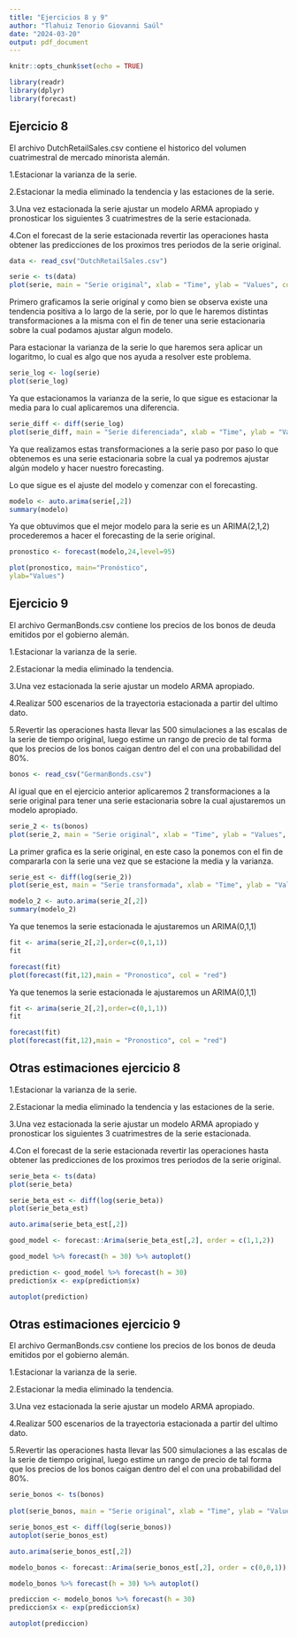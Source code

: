 ```yaml
---
title: "Ejercicios 8 y 9"
author: "Tlahuiz Tenorio Giovanni Saúl"
date: "2024-03-20"
output: pdf_document
---
```


```r
knitr::opts_chunk$set(echo = TRUE)
```

```r
library(readr)
library(dplyr)
library(forecast)
```

## Ejercicio 8

El archivo DutchRetailSales.csv contiene el historico del volumen cuatrimestral de mercado minorista alemán.

1.Estacionar la varianza de la serie.

2.Estacionar la media eliminado la tendencia y las estaciones de la serie.

3.Una vez estacionada la serie ajustar un modelo ARMA apropiado y pronosticar los siguientes 3 cuatrimestres de la serie estacionada.

4.Con el forecast de la serie estacionada revertir las operaciones hasta obtener las predicciones de los proximos tres periodos de la serie original.


```r
data <- read_csv("DutchRetailSales.csv")
```



```r
serie <- ts(data)
plot(serie, main = "Serie original", xlab = "Time", ylab = "Values", col = "firebrick")
```


Primero graficamos la serie original y como bien se observa existe una tendencia positiva a lo largo de la serie, por lo que le haremos distintas transformaciones a la misma con el fin de tener una serie estacionaria sobre la cual podamos ajustar algun modelo.

Para estacionar la varianza de la serie lo que haremos sera aplicar un logaritmo, lo cual es algo que nos ayuda a resolver este problema.


```r
serie_log <- log(serie)
plot(serie_log)
```


Ya que estacionamos la varianza de la serie, lo que sigue es estacionar la media para lo cual aplicaremos una diferencia.
```r
serie_diff <- diff(serie_log)
plot(serie_diff, main = "Serie diferenciada", xlab = "Time", ylab = "Values", col = "seagreen")
```


Ya que realizamos estas transformaciones a la serie paso por paso lo que obtenemos es una serie estacionaria sobre la cual ya podremos ajustar algún modelo y hacer nuestro forecasting.

Lo que sigue es el ajuste del modelo y comenzar con el forecasting.


```r
modelo <- auto.arima(serie[,2])
summary(modelo)
```

Ya que obtuvimos que el mejor modelo para la serie es un ARIMA(2,1,2) procederemos a hacer el forecasting de la serie original.


```r
pronostico <- forecast(modelo,24,level=95)

plot(pronostico, main="Pronóstico",
ylab="Values")
```

## Ejercicio 9

El archivo GermanBonds.csv contiene los precios de los bonos de deuda emitidos por el gobierno alemán.

1.Estacionar la varianza de la serie.

2.Estacionar la media eliminado la tendencia.

3.Una vez estacionada la serie ajustar un modelo ARMA apropiado.

4.Realizar 500 escenarios de la trayectoria estacionada a partir del ultimo dato.

5.Revertir las operaciones hasta llevar las 500 simulaciones a las escalas de la serie de tiempo original, luego estime un rango de precio de tal forma que los precios de los bonos caigan dentro del el con una probabilidad del 80%.

```r
bonos <- read_csv("GermanBonds.csv")
```

Al igual que en el ejercicio anterior aplicaremos 2 transformaciones a la serie original para tener una serie estacionaria sobre la cual ajustaremos un modelo apropiado.


```r
serie_2 <- ts(bonos)
plot(serie_2, main = "Serie original", xlab = "Time", ylab = "Values", col = "firebrick")
```


La primer grafica es la serie original, en este caso la ponemos con el fin de compararla con la serie una vez que se estacione la media y la varianza.

```r
serie_est <- diff(log(serie_2))
plot(serie_est, main = "Serie transformada", xlab = "Time", ylab = "Values", col = "green4")
```


```r
modelo_2 <- auto.arima(serie_2[,2])
summary(modelo_2)
```
Ya que tenemos la serie estacionada le ajustaremos un ARIMA(0,1,1)

```r
fit <- arima(serie_2[,2],order=c(0,1,1))
fit
```

```r
forecast(fit)
plot(forecast(fit,12),main = "Pronostico", col = "red")
```
Ya que tenemos la serie estacionada le ajustaremos un ARIMA(0,1,1)

```r
fit <- arima(serie_2[,2],order=c(0,1,1))
fit
```

```r
forecast(fit)
plot(forecast(fit,12),main = "Pronostico", col = "red")
```


## Otras estimaciones ejercicio 8

1.Estacionar la varianza de la serie.

2.Estacionar la media eliminado la tendencia y las estaciones de la serie.

3.Una vez estacionada la serie ajustar un modelo ARMA apropiado y pronosticar los siguientes 3 cuatrimestres de la serie estacionada.

4.Con el forecast de la serie estacionada revertir las operaciones hasta obtener las predicciones de los proximos tres periodos de la serie original.


```r
serie_beta <- ts(data)
plot(serie_beta)
```

```r
serie_beta_est <- diff(log(serie_beta))
plot(serie_beta_est)
```


```r
auto.arima(serie_beta_est[,2])
```

```r
good_model <- forecast::Arima(serie_beta_est[,2], order = c(1,1,2))
```



```r
good_model %>% forecast(h = 30) %>% autoplot()
```
```r
prediction <- good_model %>% forecast(h = 30)
prediction$x <- exp(prediction$x)

autoplot(prediction)
```

## Otras estimaciones ejercicio 9


El archivo GermanBonds.csv contiene los precios de los bonos de deuda emitidos por el gobierno alemán.

1.Estacionar la varianza de la serie.

2.Estacionar la media eliminado la tendencia.

3.Una vez estacionada la serie ajustar un modelo ARMA apropiado.

4.Realizar 500 escenarios de la trayectoria estacionada a partir del ultimo dato.

5.Revertir las operaciones hasta llevar las 500 simulaciones a las escalas de la serie de tiempo original, luego estime un rango de precio de tal forma que los precios de los bonos caigan dentro del el con una probabilidad del 80%.



```r
serie_bonos <- ts(bonos)
  
plot(serie_bonos, main = "Serie original", xlab = "Time", ylab = "Values", col = "blue4")
```


```r
serie_bonos_est <- diff(log(serie_bonos))
autoplot(serie_bonos_est)
```



```r
auto.arima(serie_bonos_est[,2])
```



```r
modelo_bonos <- forecast::Arima(serie_bonos_est[,2], order = c(0,0,1))
```


```r
modelo_bonos %>% forecast(h = 30) %>% autoplot()
```


```r
prediccion <- modelo_bonos %>% forecast(h = 30)
prediccion$x <- exp(prediccion$x)

autoplot(prediccion)
```







